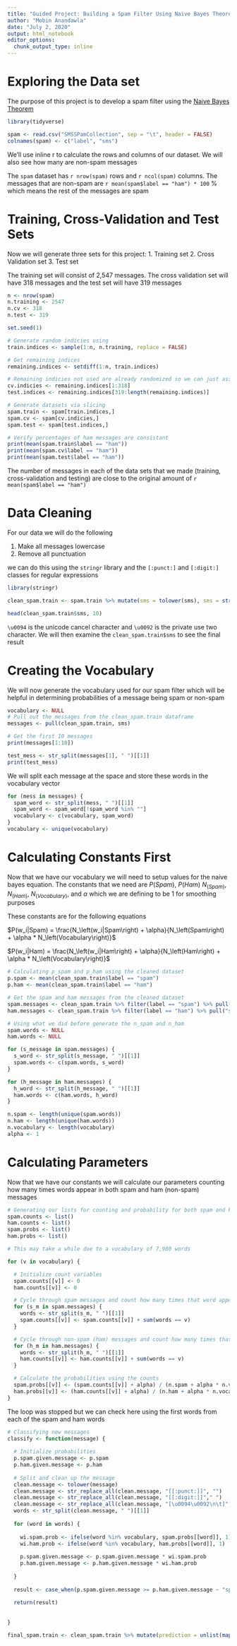 ---
title: "Guided Project: Building a Spam Filter Using Naive Bayes Theorem"
author: "Mobin Anandawla"
date: "July 2, 2020"
output: html_notebook
editor_options: 
  chunk_output_type: inline
---

# Exploring the Data set

The purpose of this project is to develop a spam filter using the [Naive Bayes Theorem](https://en.wikipedia.org/wiki/Naive_Bayes_classifier)

```{r}
library(tidyverse)
```


```{r}
spam <- read.csv("SMSSPamCollection", sep = "\t", header = FALSE)
colnames(spam) <- c("label", "sms")
```

We'll use inline r to calculate the rows and columns of our dataset.  We will also see how many are non-spam messages

The `spam` dataset has `r nrow(spam)` rows and `r ncol(spam)` columns.  The messages that are non-spam are `r mean(spam$label == "ham") * 100` % which means the rest of the messages are spam

# Training, Cross-Validation and Test Sets

Now we will generate three sets for this project:
1. Training set
2. Cross Validation set
3. Test set

The training set will consist of 2,547 messages.  The cross validation set will have 318 messages and the test set will have 319 messages

```{r}
n <- nrow(spam)
n.training <- 2547
n.cv <- 318
n.test <- 319

set.seed(1)

# Generate random indicies using 
train.indices <- sample(1:n, n.training, replace = FALSE)
```

```{r}
# Get remaining indices
remaining.indices <- setdiff(1:n, train.indices)

# Remaining indicies not used are already randomized so we can just assign them
cv.indicies <- remaining.indices[1:318]
test.indices <- remaining.indices[319:length(remaining.indices)]
```

```{r}
# Generate datasets via slicing
spam.train <- spam[train.indices,]
spam.cv <- spam[cv.indicies,]
spam.test <- spam[test.indices,]

# Verify percentages of ham messages are consistant
print(mean(spam.train$label == "ham"))
print(mean(spam.cv$label == "ham"))
print(mean(spam.test$label == "ham"))
```

The number of messages in each of the data sets that we made (training, cross-validation and testing) are close to the original amount of `r mean(spam$label == "ham")`

# Data Cleaning

For our data we will do the following

1. Make all messages lowercase
2. Remove all punctuation

we can do this using the `stringr` library and the `[:punct:]` and `[:digit:]` classes for regular expressions

```{r}
library(stringr)

clean_spam.train <- spam.train %>% mutate(sms = tolower(sms), sms = str_replace_all(sms, "[[:punct:]]", ""), sms = str_replace_all(sms, "[[:digit:]]", " "), sms = str_replace_all(sms, "[\u0094\u0092\n\t]", " "))
```

```{r}
head(clean_spam.train$sms, 10)
```

`\u0094` is the unicode cancel character and `\u0092` is the private use two character.  We will then examine the `clean_spam.train$sms` to see the final result

# Creating the Vocabulary

We will now generate the vocabulary used for our spam filter which will be helpful in determining probabilities of a message being spam or non-spam

```{r}
vocabulary <- NULL
# Pull out the messages from the clean_spam.train dataframe
messages <- pull(clean_spam.train, sms)
```

```{r}
# Get the first 10 messages
print(messages[1:10])
```
```{r}
test_mess <- str_split(messages[1], " ")[[1]]
print(test_mess)
```

We will split each message at the space and store these words in the vocabulary vector
```{r}
for (mess in messages) {
  spam_word <- str_split(mess, " ")[[1]]
  spam_word <- spam_word[!spam_word %in% ""]
  vocabulary <- c(vocabulary, spam_word)
}
vocabulary <- unique(vocabulary)
```

# Calculating Constants First

Now that we have our vocabulary we will need to setup values for the naive bayes equation.  The constants that we need are $P(Spam)$, $P(Ham)$
$N_\left(Spam\right)$, $N_\left(Ham\right)$, $N_\left(Vocabulary\right)$, and $\alpha$ which we are defining to be 1 for smoothing purposes

These constants are for the following equations

$P(w_i|Spam) = \frac{N_\left(w_i|Spam\right) + \alpha}{N_\left(Spam\right) + \alpha * N_\left(Vocabulary\right)}$

$P(w_i|Ham) = \frac{N_\left(w_i|Ham\right) + \alpha}{N_\left(Ham\right) + \alpha * N_\left(Vocabulary\right)}$

```{r}
# Calculating p_spam and p_ham using the cleaned dataset
p.spam <- mean(clean_spam.train$label == "spam")
p.ham <- mean(clean_spam.train$label == "ham")

# Get the spam and ham messages from the cleaned dataset
spam.messages <- clean_spam.train %>% filter(label == "spam") %>% pull("sms")
ham.messages <- clean_spam.train %>% filter(label == "ham") %>% pull("sms")
```

```{r}
# Using what we did before generate the n_spam and n_ham
spam.words <- NULL
ham.words <- NULL

for (s_message in spam.messages) {
  s_word <- str_split(s_message, " ")[[1]]
  spam.words <- c(spam.words, s_word)
}

for (h_message in ham.messages) {
  h_word <- str_split(h_message, " ")[[1]]
  ham.words <- c(ham.words, h_word)
}

n.spam <- length(unique(spam.words))
n.ham <- length(unique(ham.words))
n.vocabulary <- length(vocabulary)
alpha <- 1
```

# Calculating Parameters

Now that we have our constants we will calculate our parameters counting how many times words appear in both spam and ham (non-spam) messages
```{r}
# Generating our lists for counting and probability for both spam and ham (non-spam) messages
spam.counts <- list()
ham.counts <- list()
spam.probs <- list()
ham.probs <- list()
```




```{r}
# This may take a while due to a vocabulary of 7,980 words

for (v in vocabulary) {

  # Initialize count variables
  spam.counts[[v]] <- 0
  ham.counts[[v]] <- 0

  # Cycle through spam messages and count how many times that word appears
  for (s_m in spam.messages) {
    words <- str_split(s_m, " ")[[1]]
    spam.counts[[v]] <- spam.counts[[v]] + sum(words == v)
  }

  # Cycle through non-spam (ham) messages and count how many times that word appears
  for (h_m in ham.messages) {
    words <- str_split(h_m, " ")[[1]]
    ham.counts[[v]] <- ham.counts[[v]] + sum(words == v)
  }

  # Calculate the probabilities using the counts
  spam.probs[[v]] <- (spam.counts[[v]] + alpha) / (n.spam + alpha * n.vocabulary)
  ham.probs[[v]] <- (ham.counts[[v]] + alpha) / (n.ham + alpha * n.vocabulary)
}
```

The loop was stopped but we can check here using the first words from each of the spam and ham words
```{r}

# Classifying new messages
classify <- function(message) {
  
  # Initialize probabilities
  p.spam.given.message <- p.spam
  p.ham.given.message <- p.ham
  
  # Split and clean up the message
  clean.message <- tolower(message)
  clean.message <- str_replace_all(clean.message, "[[:punct:]]", "")
  clean.message <- str_replace_all(clean.message, "[[:digit:]]"," ")
  clean.message <- str_replace_all(clean.message, "[\u0094\u0092\n\t]"," ")
  words <- str_split(clean.message, " ")[[1]]
  
  for (word in words) {
    
    wi.spam.prob <- ifelse(word %in% vocabulary, spam.probs[[word]], 1)
    wi.ham.prob <- ifelse(word %in% vocabulary, ham.probs[[word]], 1)
    
    p.spam.given.message <- p.spam.given.message * wi.spam.prob
    p.ham.given.message <- p.ham.given.message * wi.ham.prob
    
  }
  
  result <- case_when(p.spam.given.message >= p.ham.given.message ~ "spam", p.spam.given.message < p.ham.given.message ~ "ham")
  
  return(result)
  
  
}

final_spam.train <- clean_spam.train %>% mutate(prediction = unlist(map(sms, classify))) %>% select(label, prediction, sms)
```


